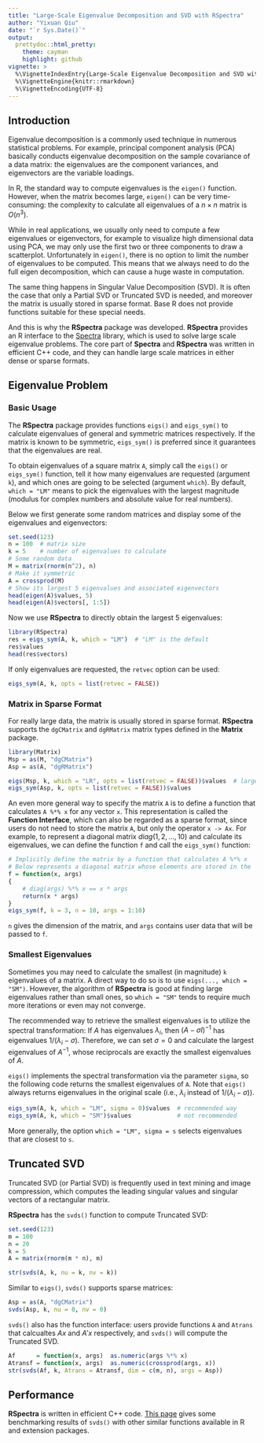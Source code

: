 ```yaml
---
title: "Large-Scale Eigenvalue Decomposition and SVD with RSpectra"
author: "Yixuan Qiu"
date: "`r Sys.Date()`"
output:
  prettydoc::html_pretty:
    theme: cayman
    highlight: github
vignette: >
  %\VignetteIndexEntry{Large-Scale Eigenvalue Decomposition and SVD with RSpectra}
  %\VignetteEngine{knitr::rmarkdown}
  %\VignetteEncoding{UTF-8}
---
```


## Introduction

Eigenvalue decomposition is a commonly used technique in
numerous statistical problems. For example, principal component analysis (PCA)
basically conducts eigenvalue decomposition on the sample covariance of a data
matrix: the eigenvalues are the component variances, and eigenvectors are the
variable loadings.

In R, the standard way to compute eigenvalues is the `eigen()` function.
However, when the matrix becomes large, `eigen()` can be very time-consuming:
the complexity to calculate all eigenvalues of a $n \times n$ matrix is
$O(n^3)$.

While in real applications, we usually only need to compute a few
eigenvalues or eigenvectors, for example to visualize high dimensional
data using PCA, we may only use the first two or three components to draw
a scatterplot. Unfortunately in `eigen()`, there is no option to limit the
number of eigenvalues to be computed. This means that we always need to do the
full eigen decomposition, which can cause a huge waste in computation.

The same thing happens in Singular Value Decomposition (SVD). It is often the
case that only a Partial SVD or Truncated SVD is needed, and moreover the
matrix is usually stored in sparse format. Base R does not provide functions
suitable for these special needs.

And this is why the **RSpectra** package was developed. **RSpectra** provides
an R interface to the
[Spectra](https://spectralib.org/) library, which is used to solve
large scale eigenvalue problems. The core part of **Spectra** and **RSpectra**
was written in efficient C++ code, and they can handle large scale matrices
in either dense or sparse formats.



## Eigenvalue Problem

### Basic Usage

The **RSpectra** package provides functions `eigs()` and `eigs_sym()` to
calculate eigenvalues of general and symmetric matrices respectively.
If the matrix is known to be symmetric,
`eigs_sym()` is preferred since it guarantees that the eigenvalues are real.

To obtain eigenvalues of a square matrix `A`, simply call the `eigs()` or
`eigs_sym()` function, tell it how many eigenvalues are requested (argument `k`),
and which ones are going to be selected (argument `which`).
By default, `which = "LM"` means to pick the eigenvalues
with the largest magnitude (modulus for complex numbers and absolute value
for real numbers). 

Below we first generate some random matrices and display some of the eigenvalues
and eigenvectors:

```r
set.seed(123)
n = 100  # matrix size
k = 5    # number of eigenvalues to calculate
# Some random data
M = matrix(rnorm(n^2), n)
# Make it symmetric
A = crossprod(M)
# Show its largest 5 eigenvalues and associated eigenvectors
head(eigen(A)$values, 5)
head(eigen(A)$vectors[, 1:5])
```

Now we use **RSpectra** to directly obtain the largest 5 eigenvalues:

```r
library(RSpectra)
res = eigs_sym(A, k, which = "LM")  # "LM" is the default
res$values
head(res$vectors)
```

If only eigenvalues are requested, the `retvec` option can be used:

```r
eigs_sym(A, k, opts = list(retvec = FALSE))
```

### Matrix in Sparse Format

For really large data, the matrix is usually stored in sparse format.
**RSpectra** supports the `dgCMatrix` and `dgRMatrix` matrix types defined
in the **Matrix** package.

```r
library(Matrix)
Msp = as(M, "dgCMatrix")
Asp = as(A, "dgRMatrix")

eigs(Msp, k, which = "LR", opts = list(retvec = FALSE))$values  # largest real part
eigs_sym(Asp, k, opts = list(retvec = FALSE))$values
```

An even more general way to specify the matrix `A` is to define a function that
calculates `A %*% x` for any vector `x`. This representation is called the
**Function Interface**, which can also be regarded as a sparse format, since
users do not need to store the matrix `A`, but only the operator `x -> Ax`.
For example, to represent a diagonal matrix $diag(1, 2, \ldots, 10)$ and
calculate its eigenvalues, we can define the function `f` and call the
`eigs_sym()` function:

```r
# Implicitly define the matrix by a function that calculates A %*% x
# Below represents a diagonal matrix whose elements are stored in the `args` parameter
f = function(x, args)
{
    # diag(args) %*% x == x * args
    return(x * args)
}
eigs_sym(f, k = 3, n = 10, args = 1:10)
```

`n` gives the dimension of the matrix, and `args` contains user data that will
be passed to `f`.

### Smallest Eigenvalues

Sometimes you may need to calculate the smallest (in magnitude) `k` eigenvalues
of a matrix. A direct way to do so is to use `eigs(..., which = "SM")`.
However, the algorithm of **RSpectra** is good at finding large
eigenvalues rather than small ones, so `which = "SM"` tends to require much
more iterations or even may not converge.

The recommended way to retrieve the smallest eigenvalues is to utilize
the spectral transformation: If $A$ has eigenvalues $\lambda_i$,
then $(A-\sigma I)^{-1}$ has eigenvalues $1/(\lambda_i-\sigma)$. Therefore,
we can set $\sigma = 0$ and calculate the largest eigenvalues of $A^{-1}$,
whose reciprocals are exactly the smallest eigenvalues of $A$.

`eigs()` implements the spectral transformation via the parameter `sigma`, so
the following code returns the smallest eigenvalues of `A`. Note that
`eigs()` always returns eigenvalues in the original scale (i.e., $\lambda_i$
instead of $1/(\lambda_i-\sigma)$).

```r
eigs_sym(A, k, which = "LM", sigma = 0)$values  # recommended way
eigs_sym(A, k, which = "SM")$values             # not recommended
```

More generally, the option `which = "LM", sigma = s` selects eigenvalues
that are closest to `s`.



## Truncated SVD

Truncated SVD (or Partial SVD) is frequently used in text mining and image
compression, which computes the leading singular values and singular vectors
of a rectangular matrix.

**RSpectra** has the `svds()` function to compute Truncated SVD:

```r
set.seed(123)
m = 100
n = 20
k = 5
A = matrix(rnorm(m * n), m)

str(svds(A, k, nu = k, nv = k))
```

Similar to `eigs()`, `svds()` supports sparse matrices:

```r
Asp = as(A, "dgCMatrix")
svds(Asp, k, nu = 0, nv = 0)
```

`svds()` also has the function interface: users provide functions `A`
and `Atrans` that calcualtes $Ax$ and $A'x$ respectively, and `svds()` will
compute the Truncated SVD.

```r
Af      = function(x, args)  as.numeric(args %*% x)
Atransf = function(x, args)  as.numeric(crossprod(args, x))
str(svds(Af, k, Atrans = Atransf, dim = c(m, n), args = Asp))
```


## Performance

**RSpectra** is written in efficient C++ code.
[This page](https://spectralib.org/performance.html) gives some
benchmarking results of `svds()` with other similar functions available in R
and extension packages.

